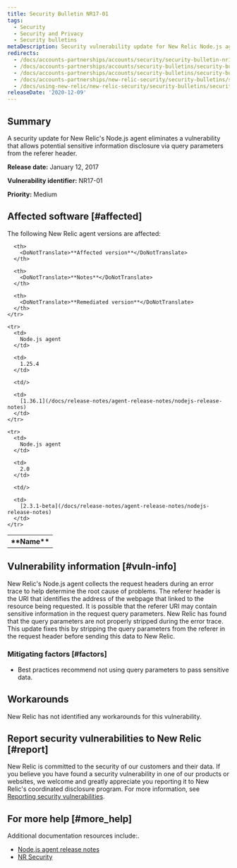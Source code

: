 ```yaml
---
title: Security Bulletin NR17-01
tags:
  - Security
  - Security and Privacy
  - Security bulletins
metaDescription: Security vulnerability update for New Relic Node.js agent.
redirects:
  - /docs/accounts-partnerships/accounts/security/security-bulletin-nr17-01-low
  - /docs/accounts-partnerships/accounts/security-bulletins/security-bulletin-nr17-01-low
  - /docs/accounts-partnerships/accounts/security-bulletins/security-bulletin-nr17-01
  - /docs/accounts-partnerships/new-relic-security/security-bulletins/security-bulletin-nr17-01
  - /docs/using-new-relic/new-relic-security/security-bulletins/security-bulletin-nr17-01
releaseDate: '2020-12-09'
---
```


## Summary

A security update for New Relic's Node.js agent eliminates a vulnerability that allows potential sensitive information disclosure via query parameters from the referer header.

<DoNotTranslate>**Release date:**</DoNotTranslate> January 12, 2017

<DoNotTranslate>**Vulnerability identifier:**</DoNotTranslate> NR17-01

<DoNotTranslate>**Priority:**</DoNotTranslate> Medium

## Affected software [#affected]

The following New Relic agent versions are affected:

<table>
  <tbody>
    <tr>
      <th>
        <DoNotTranslate>**Name**</DoNotTranslate>
      </th>

      <th>
        <DoNotTranslate>**Affected version**</DoNotTranslate>
      </th>

      <th>
        <DoNotTranslate>**Notes**</DoNotTranslate>
      </th>

      <th>
        <DoNotTranslate>**Remediated version**</DoNotTranslate>
      </th>
    </tr>

    <tr>
      <td>
        Node.js agent
      </td>

      <td>
        1.25.4
      </td>

      <td/>

      <td>
        [1.36.1](/docs/release-notes/agent-release-notes/nodejs-release-notes)
      </td>
    </tr>

    <tr>
      <td>
        Node.js agent
      </td>

      <td>
        2.0
      </td>

      <td/>

      <td>
        [2.3.1-beta](/docs/release-notes/agent-release-notes/nodejs-release-notes)
      </td>
    </tr>
  </tbody>
</table>

## Vulnerability information [#vuln-info]

New Relic's Node.js agent collects the request headers during an error trace to help determine the root cause of problems. The referer header is the URI that identifies the address of the webpage that linked to the resource being requested. It is possible that the referer URI may contain sensitive information in the request query parameters. New Relic has found that the query parameters are not properly stripped during the error trace. This update fixes this by stripping the query parameters from the referer in the request header before sending this data to New Relic.

### Mitigating factors [#factors]

* Best practices recommend not using query parameters to pass sensitive data.

## Workarounds

New Relic has not identified any workarounds for this vulnerability.

## Report security vulnerabilities to New Relic [#report]

New Relic is committed to the security of our customers and their data. If you believe you have found a security vulnerability in one of our products or websites, we welcome and greatly appreciate you reporting it to New Relic's coordinated disclosure program. For more information, see [Reporting security vulnerabilities](/docs/security/new-relic-security/data-privacy/reporting-security-vulnerabilities).

## For more help [#more_help]

Additional documentation resources include:.

* [Node.js agent release notes](/docs/release-notes/agent-release-notes/nodejs-release-notes)
* [NR Security](https://newrelic.com/security)
